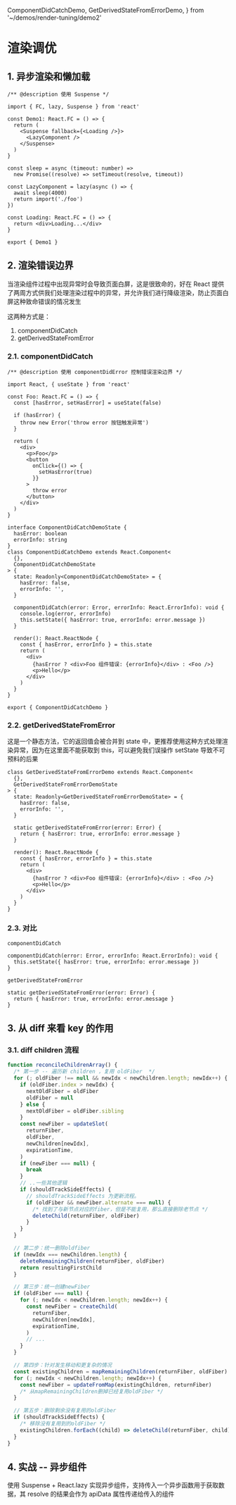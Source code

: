 
  ComponentDidCatchDemo,
  GetDerivedStateFromErrorDemo,
} from '~/demos/render-tuning/demo2'

# 渲染调优

## 1. 异步渲染和懒加载

```tsx
/** @description 使用 Suspense */

import { FC, lazy, Suspense } from 'react'

const Demo1: React.FC = () => {
  return (
    <Suspense fallback={<Loading />}>
      <LazyComponent />
    </Suspense>
  )
}

const sleep = async (timeout: number) =>
  new Promise((resolve) => setTimeout(resolve, timeout))

const LazyComponent = lazy(async () => {
  await sleep(4000)
  return import('./foo')
})

const Loading: React.FC = () => {
  return <div>Loading...</div>
}

export { Demo1 }
```

<DemoBlock>
  <Demo1 />
</DemoBlock>

## 2. 渲染错误边界

当渲染组件过程中出现异常时会导致页面白屏，这是很致命的，好在 React 提供了两周方式供我们处理渲染过程中的异常，并允许我们进行降级渲染，防止页面白屏这种致命错误的情况发生

这两种方式是：

1. componentDidCatch
2. getDerivedStateFromError

### 2.1. componentDidCatch

```tsx
/** @description 使用 componentDidError 控制错误渲染边界 */

import React, { useState } from 'react'

const Foo: React.FC = () => {
  const [hasError, setHasError] = useState(false)

  if (hasError) {
    throw new Error('throw error 按钮触发异常')
  }

  return (
    <div>
      <p>Foo</p>
      <button
        onClick={() => {
          setHasError(true)
        }}
      >
        throw error
      </button>
    </div>
  )
}

interface ComponentDidCatchDemoState {
  hasError: boolean
  errorInfo: string
}
class ComponentDidCatchDemo extends React.Component<
  {},
  ComponentDidCatchDemoState
> {
  state: Readonly<ComponentDidCatchDemoState> = {
    hasError: false,
    errorInfo: '',
  }

  componentDidCatch(error: Error, errorInfo: React.ErrorInfo): void {
    console.log(error, errorInfo)
    this.setState({ hasError: true, errorInfo: error.message })
  }

  render(): React.ReactNode {
    const { hasError, errorInfo } = this.state
    return (
      <div>
        {hasError ? <div>Foo 组件错误: {errorInfo}</div> : <Foo />}
        <p>Hello</p>
      </div>
    )
  }
}

export { ComponentDidCatchDemo }
```

<DemoBlock>
  <ComponentDidCatchDemo />
</DemoBlock>

### 2.2. getDerivedStateFromError

这是一个静态方法，它的返回值会被合并到 state 中，更推荐使用这种方式处理渲染异常，因为在这里面不能获取到 this，可以避免我们误操作 setState 导致不可预料的后果

```tsx
class GetDerivedStateFromErrorDemo extends React.Component<
  {},
  GetDerivedStateFromErrorDemoState
> {
  state: Readonly<GetDerivedStateFromErrorDemoState> = {
    hasError: false,
    errorInfo: '',
  }

  static getDerivedStateFromError(error: Error) {
    return { hasError: true, errorInfo: error.message }
  }

  render(): React.ReactNode {
    const { hasError, errorInfo } = this.state
    return (
      <div>
        {hasError ? <div>Foo 组件错误: {errorInfo}</div> : <Foo />}
        <p>Hello</p>
      </div>
    )
  }
}
```

<DemoBlock>
  <GetDerivedStateFromErrorDemo />
</DemoBlock>

### 2.3. 对比

`componentDidCatch`

```tsx
componentDidCatch(error: Error, errorInfo: React.ErrorInfo): void {
  this.setState({ hasError: true, errorInfo: error.message })
}
```

`getDerivedStateFromError`

```tsx
static getDerivedStateFromError(error: Error) {
  return { hasError: true, errorInfo: error.message }
}
```

## 3. 从 diff 来看 key 的作用

### 3.1. diff children 流程

```js
function reconcileChildrenArray() {
  /* 第一步 -- 遍历新 children ，复用 oldFiber  */
  for (; oldFiber !== null && newIdx < newChildren.length; newIdx++) {
    if (oldFiber.index > newIdx) {
      nextOldFiber = oldFiber
      oldFiber = null
    } else {
      nextOldFiber = oldFiber.sibling
    }
    const newFiber = updateSlot(
      returnFiber,
      oldFiber,
      newChildren[newIdx],
      expirationTime,
    )
    if (newFiber === null) {
      break
    }
    // ..一些其他逻辑
    if (shouldTrackSideEffects) {
      // shouldTrackSideEffects 为更新流程。
      if (oldFiber && newFiber.alternate === null) {
        /* 找到了与新节点对应的fiber，但是不能复用，那么直接删除老节点 */
        deleteChild(returnFiber, oldFiber)
      }
    }
  }

  // 第二步：统一删除oldfiber
  if (newIdx === newChildren.length) {
    deleteRemainingChildren(returnFiber, oldFiber)
    return resultingFirstChild
  }

  // 第三步：统一创建newFiber
  if (oldFiber === null) {
    for (; newIdx < newChildren.length; newIdx++) {
      const newFiber = createChild(
        returnFiber,
        newChildren[newIdx],
        expirationTime,
      )
      // ...
    }
  }

  // 第四步：针对发生移动和更复杂的情况
  const existingChildren = mapRemainingChildren(returnFiber, oldFiber)
  for (; newIdx < newChildren.length; newIdx++) {
    const newFiber = updateFromMap(existingChildren, returnFiber)
    /* 从mapRemainingChildren删掉已经复用oldFiber */
  }

  // 第五步：删除剩余没有复用的oldFiber
  if (shouldTrackSideEffects) {
    /* 移除没有复用到的oldFiber */
    existingChildren.forEach((child) => deleteChild(returnFiber, child))
  }
}
```

## 4. 实战 -- 异步组件

使用 Suspense + React.lazy 实现异步组件，支持传入一个异步函数用于获取数据，其 resolve 的结果会作为 apiData 属性传递给传入的组件

<DemoBlock>
  <Demo3 />
</DemoBlock>
